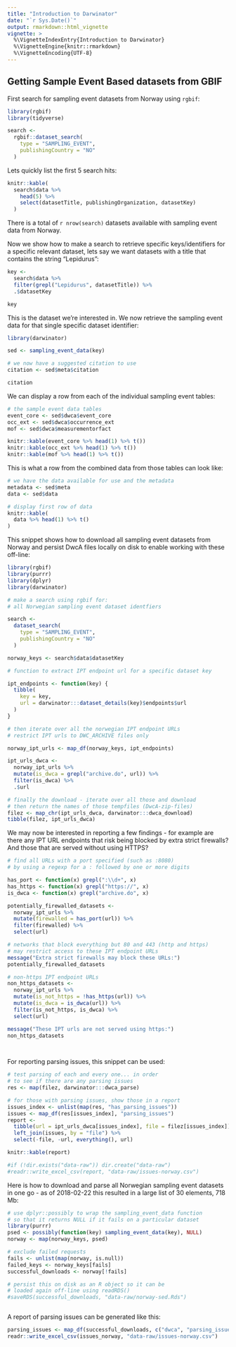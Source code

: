 ```yaml
---
title: "Introduction to Darwinator"
date: "`r Sys.Date()`"
output: rmarkdown::html_vignette
vignette: >
  %\VignetteIndexEntry{Introduction to Darwinator}
  %\VignetteEngine{knitr::rmarkdown}
  %\VignetteEncoding{UTF-8}
---
```


## Getting Sample Event Based datasets from GBIF

First search for sampling event datasets from Norway using `rgbif`:

```r

library(rgbif)
library(tidyverse)

search <-
  rgbif::dataset_search(
    type = "SAMPLING_EVENT",
    publishingCountry = "NO"
  )

```

Lets quickly list the first 5 search hits:

```r
knitr::kable(
  search$data %>% 
    head(5) %>% 
    select(datasetTitle, publishingOrganization, datasetKey)
  )

```

There is a total of `r nrow(search)` datasets available with sampling event data from Norway. 

Now we show how to make a search to retrieve specific keys/identifiers for a specific relevant dataset, lets say we want datasets with a title that contains the string "Lepidurus":

```r

key <-
  search$data %>%
  filter(grepl("Lepidurus", datasetTitle)) %>%
  .$datasetKey

key

```

This is the dataset we're interested in. We now retrieve the sampling event data for that single specific dataset identifier:

```r
library(darwinator)

sed <- sampling_event_data(key)

# we now have a suggested citation to use 
citation <- sed$meta$citation

citation
```

We can display a row from each of the individual sampling event tables:

```r

# the sample event data tables
event_core <- sed$dwca$event_core
occ_ext <- sed$dwca$occurrence_ext
mof <- sed$dwca$measurementorfact

knitr::kable(event_core %>% head(1) %>% t())
knitr::kable(occ_ext %>% head(1) %>% t())
knitr::kable(mof %>% head(1) %>% t())

```

This is what a row from the combined data from those tables can look like:

```r
# we have the data available for use and the metadata
metadata <- sed$meta
data <- sed$data

# display first row of data
knitr::kable(
  data %>% head(1) %>% t()
)

```

This snippet shows how to download all sampling event datasets from Norway and persist DwcA files locally on disk to enable working with these off-line:

```r
library(rgbif)
library(purrr)
library(dplyr)
library(darwinator)

# make a search using rgbif for:
# all Norwegian sampling event dataset identfiers

search <-
  dataset_search(
    type = "SAMPLING_EVENT",
    publishingCountry = "NO"
  )

norway_keys <- search$data$datasetKey

# function to extract IPT endpoint url for a specific dataset key

ipt_endpoints <- function(key) {
  tibble(
    key = key,
    url = darwinator:::dataset_details(key)$endpoints$url
  )
}

# then iterate over all the norwegian IPT endpoint URLs
# restrict IPT urls to DWC_ARCHIVE files only

norway_ipt_urls <- map_df(norway_keys, ipt_endpoints)

ipt_urls_dwca <-
  norway_ipt_urls %>%
  mutate(is_dwca = grepl("archive.do", url)) %>%
  filter(is_dwca) %>%
  .$url

# finally the download - iterate over all those and download
# then return the names of those tempfiles (DwcA-zip-files)
filez <- map_chr(ipt_urls_dwca, darwinator:::dwca_download)
tibble(filez, ipt_urls_dwca)

```

We may now be interested in reporting a few findings - for example are there any IPT URL endpoints that risk being blocked by extra strict firewalls? And those that are served without using HTTPS?

```r
# find all URLs with a port specified (such as :8080)
# by using a regexp for a : followed by one or more digits

has_port <- function(x) grepl(":\\d+", x)
has_https <- function(x) grepl("https://", x)
is_dwca <- function(x) grepl("archive.do", x)

potentially_firewalled_datasets <-
  norway_ipt_urls %>%
  mutate(firewalled = has_port(url)) %>%
  filter(firewalled) %>%
  select(url)

# networks that block everything but 80 and 443 (http and https)
# may restrict access to these IPT endpoint URLs
message("Extra strict firewalls may block these URLs:")
potentially_firewalled_datasets

# non-https IPT endpoint URLs
non_https_datasets <- 
  norway_ipt_urls %>%
  mutate(is_not_https = !has_https(url)) %>%
  mutate(is_dwca = is_dwca(url)) %>%
  filter(is_not_https, is_dwca) %>%
  select(url)

message("These IPT urls are not served using https:")
non_https_datasets

  
```

For reporting parsing issues, this snippet can be used:

```r

# test parsing of each and every one... in order 
# to see if there are any parsing issues
res <- map(filez, darwinator:::dwca_parse)

# for those with parsing issues, show those in a report
issues_index <- unlist(map(res, "has_parsing_issues"))
issues <- map_df(res[issues_index], "parsing_issues")
report <-
  tibble(url = ipt_urls_dwca[issues_index], file = filez[issues_index]) %>%
  left_join(issues, by = "file") %>%
  select(-file, -url, everything(), url)

knitr::kable(report)

#if (!dir.exists("data-raw")) dir.create("data-raw")
#readr::write_excel_csv(report, "data-raw/issues-norway.csv")

```

Here is how to download and parse all Norwegian sampling event datasets in one go - as of 2018-02-22 this resulted in a large list of 30 elements, 718 Mb:

```r

# use dplyr::possibly to wrap the sampling_event_data function
# so that it returns NULL if it fails on a particular dataset
library(purrr)
psed <- possibly(function(key) sampling_event_data(key), NULL)
norway <- map(norway_keys, psed)

# exclude failed requests
fails <- unlist(map(norway, is.null))
failed_keys <- norway_keys[fails]
successful_downloads <- norway[!fails]

# persist this on disk as an R object so it can be
# loaded again off-line using readRDS()
#saveRDS(successful_downloads, "data-raw/norway-sed.Rds")



```

A report of parsing issues can be generated like this:

```r
parsing_issues <- map_df(successful_downloads, c("dwca", "parsing_issues"))
readr::write_excel_csv(issues_norway, "data-raw/issues-norway.csv")
```

